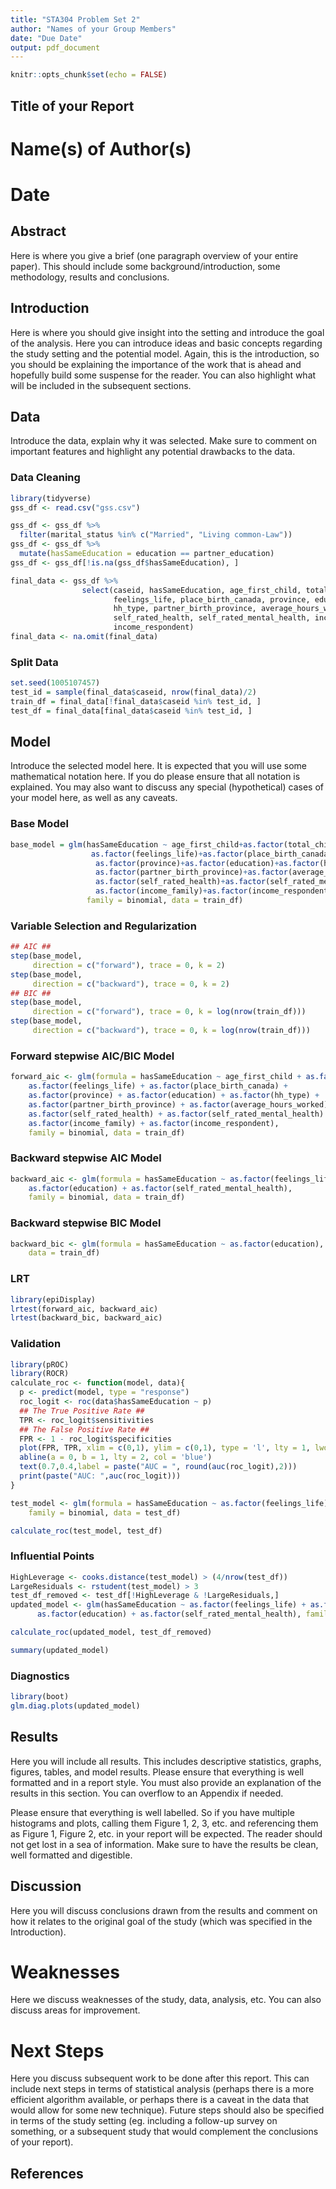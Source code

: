 ```yaml
---
title: "STA304 Problem Set 2"
author: "Names of your Group Members"
date: "Due Date"
output: pdf_document
---
```


```r
knitr::opts_chunk$set(echo = FALSE)
```

## Title of your Report

# Name(s) of Author(s) 
# Date

## Abstract

Here is where you give a brief (one paragraph overview of your entire paper). This should include some background/introduction, some methodology, results and conclusions.

## Introduction

Here is where you should give insight into the setting and introduce the goal of the analysis. Here you can introduce ideas and basic concepts regarding the study setting and the potential model. Again, this is the introduction, so you should be explaining the importance of the work that is ahead and hopefully build some suspense for the reader. You can also highlight what will be included in the subsequent sections.

## Data

Introduce the data, explain why it was selected. Make sure to comment on important features and highlight any potential drawbacks to the data.

### Data Cleaning
```r
library(tidyverse)
gss_df <- read.csv("gss.csv")
```
```r
gss_df <- gss_df %>%
  filter(marital_status %in% c("Married", "Living common-Law"))
gss_df <- gss_df %>% 
  mutate(hasSameEducation = education == partner_education)
gss_df <- gss_df[!is.na(gss_df$hasSameEducation), ]
```

```r
final_data <- gss_df %>%
                select(caseid, hasSameEducation, age_first_child, total_children, 
                       feelings_life, place_birth_canada, province, education, 
                       hh_type, partner_birth_province, average_hours_worked, 
                       self_rated_health, self_rated_mental_health, income_family, 
                       income_respondent)
final_data <- na.omit(final_data)
```

### Split Data
```r
set.seed(1005107457)
test_id = sample(final_data$caseid, nrow(final_data)/2)
train_df = final_data[!final_data$caseid %in% test_id, ]
test_df = final_data[final_data$caseid %in% test_id, ]
```

## Model

Introduce the selected model here. It is expected that you will use some mathematical notation here. If you do please ensure that all notation is explained. You may also want to discuss any special (hypothetical) cases of your model here, as well as any caveats.  

### Base Model
```r
base_model = glm(hasSameEducation ~ age_first_child+as.factor(total_children)+
                  as.factor(feelings_life)+as.factor(place_birth_canada)+
                   as.factor(province)+as.factor(education)+as.factor(hh_type)+
                   as.factor(partner_birth_province)+as.factor(average_hours_worked)+
                   as.factor(self_rated_health)+as.factor(self_rated_mental_health)+
                   as.factor(income_family)+as.factor(income_respondent), 
                 family = binomial, data = train_df)
```

### Variable Selection and Regularization
```r
## AIC ##
step(base_model,
     direction = c("forward"), trace = 0, k = 2)
step(base_model,
     direction = c("backward"), trace = 0, k = 2)
## BIC ##
step(base_model,
     direction = c("forward"), trace = 0, k = log(nrow(train_df)))
step(base_model,
     direction = c("backward"), trace = 0, k = log(nrow(train_df)))
```

### Forward stepwise AIC/BIC Model
```r
forward_aic <- glm(formula = hasSameEducation ~ age_first_child + as.factor(total_children) + 
    as.factor(feelings_life) + as.factor(place_birth_canada) + 
    as.factor(province) + as.factor(education) + as.factor(hh_type) + 
    as.factor(partner_birth_province) + as.factor(average_hours_worked) + 
    as.factor(self_rated_health) + as.factor(self_rated_mental_health) + 
    as.factor(income_family) + as.factor(income_respondent), 
    family = binomial, data = train_df)
```

### Backward stepwise AIC Model
```r
backward_aic <- glm(formula = hasSameEducation ~ as.factor(feelings_life) + as.factor(place_birth_canada) + 
    as.factor(education) + as.factor(self_rated_mental_health), 
    family = binomial, data = train_df)
```

### Backward stepwise BIC Model
```r
backward_bic <- glm(formula = hasSameEducation ~ as.factor(education), family = binomial, 
    data = train_df)
```

### LRT
```r
library(epiDisplay)
lrtest(forward_aic, backward_aic)
lrtest(backward_bic, backward_aic)
```

### Validation
```r
library(pROC)
library(ROCR)
calculate_roc <- function(model, data){
  p <- predict(model, type = "response")
  roc_logit <- roc(data$hasSameEducation ~ p)
  ## The True Positive Rate ##
  TPR <- roc_logit$sensitivities
  ## The False Positive Rate ##
  FPR <- 1 - roc_logit$specificities
  plot(FPR, TPR, xlim = c(0,1), ylim = c(0,1), type = 'l', lty = 1, lwd = 2,col = 'red')
  abline(a = 0, b = 1, lty = 2, col = 'blue')
  text(0.7,0.4,label = paste("AUC = ", round(auc(roc_logit),2)))
  print(paste("AUC: ",auc(roc_logit)))
}
```

```r
test_model <- glm(formula = hasSameEducation ~ as.factor(feelings_life) + as.factor(place_birth_canada) + as.factor(education) + as.factor(self_rated_mental_health), 
    family = binomial, data = test_df)
```

```r
calculate_roc(test_model, test_df)
```

### Influential Points
```r
HighLeverage <- cooks.distance(test_model) > (4/nrow(test_df))
LargeResiduals <- rstudent(test_model) > 3
test_df_removed <- test_df[!HighLeverage & !LargeResiduals,]
updated_model <- glm(hasSameEducation ~ as.factor(feelings_life) + as.factor(place_birth_canada) + 
      as.factor(education) + as.factor(self_rated_mental_health), family = binomial, data = test_df_removed)
```

```r
calculate_roc(updated_model, test_df_removed)
```
```r
summary(updated_model)
```

### Diagnostics
```r
library(boot)
glm.diag.plots(updated_model)
```

## Results

Here you will include all results. This includes descriptive statistics, graphs, figures, tables, and model results. Please ensure that everything is well formatted and in a report style. You must also provide an explanation of the results in this section. You can overflow to an Appendix if needed. 

Please ensure that everything is well labelled. So if you have multiple histograms and plots, calling them Figure 1, 2, 3, etc. and referencing them as Figure 1, Figure 2, etc. in your report will be expected. The reader should not get lost in a sea of information. Make sure to have the results be clean, well formatted and digestible.

## Discussion

Here you will discuss conclusions drawn from the results and comment on how it relates to the original goal of the study (which was specified in the Introduction).

# Weaknesses

Here we discuss weaknesses of the study, data, analysis, etc. You can also discuss areas for improvement.

# Next Steps

Here you discuss subsequent work to be done after this report. This can include next steps in terms of statistical analysis (perhaps there is a more efficient algorithm available, or perhaps there is a caveat in the data that would allow for some new technique). Future steps should also be specified in terms of the study setting (eg. including a follow-up survey on something, or a subsequent study that would complement the conclusions of your report).


## References



